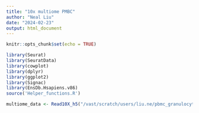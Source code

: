 ```yaml
---
title: "10x multiome PMBC"
author: "Neal Liu"
date: "2024-02-23"
output: html_document
---
```


```r
knitr::opts_chunk$set(echo = TRUE)
```

```r

library(Seurat)
library(SeuratData)
library(cowplot)
library(dplyr)
library(ggplot2)
library(Signac)
library(EnsDb.Hsapiens.v86)
source('Helper_functions.R')

```


```r
multiome_data <- Read10X_h5("/vast/scratch/users/liu.ne/pbmc_granulocyte_sorted_10k_filtered_feature_bc_matrix.h5")

```

```r



```





